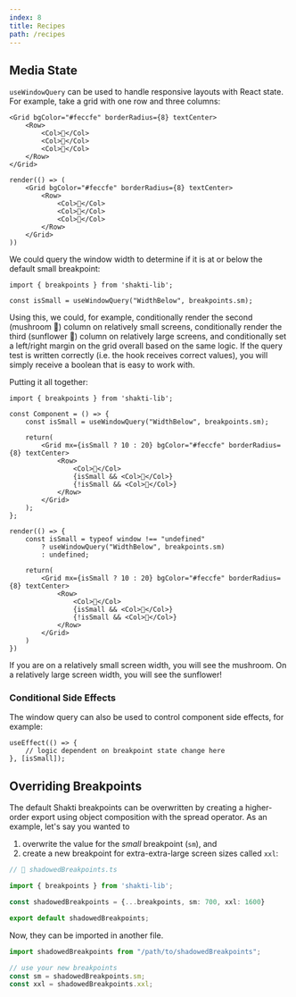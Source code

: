 ```yaml
---
index: 8
title: Recipes
path: /recipes
---
```


## Media State
<code>useWindowQuery</code> can be used to handle responsive layouts with React state. For example, take a grid with one row and three columns:

```tsx
<Grid bgColor="#feccfe" borderRadius={8} textCenter>
    <Row>
        <Col>🌲</Col>
        <Col>🍄</Col>
        <Col>🌻</Col>
    </Row>
</Grid>
```

```tsx render=true
render(() => (
    <Grid bgColor="#feccfe" borderRadius={8} textCenter>
        <Row>
            <Col>🌲</Col>
            <Col>🍄</Col>
            <Col>🌻</Col>
        </Row>
    </Grid>
))
```

We could query the window width to determine if it is at or below the default small breakpoint:

```tsx
import { breakpoints } from 'shakti-lib';

const isSmall = useWindowQuery("WidthBelow", breakpoints.sm);
```

Using this, we could, for example, conditionally render the second (mushroom 🍄) column on relatively small screens, conditionally render the third (sunflower 🌻) column on relatively large screens, and conditionally set a left/right margin on the grid overall based on the same logic. If the query test is written correctly (i.e. the hook receives correct values), you will simply receive a boolean that is easy to work with.

Putting it all together:
```tsx
import { breakpoints } from 'shakti-lib';

const Component = () => {
    const isSmall = useWindowQuery("WidthBelow", breakpoints.sm);

    return(
        <Grid mx={isSmall ? 10 : 20} bgColor="#feccfe" borderRadius={8} textCenter>
            <Row>
                <Col>🌲</Col>
                {isSmall && <Col>🍄</Col>}
                {!isSmall && <Col>🌻</Col>}
            </Row>
        </Grid>
    );
};
```

```tsx render=true
render(() => {
    const isSmall = typeof window !== "undefined"
        ? useWindowQuery("WidthBelow", breakpoints.sm)
        : undefined;

    return(
        <Grid mx={isSmall ? 10 : 20} bgColor="#feccfe" borderRadius={8} textCenter>
            <Row>
                <Col>🌲</Col>
                {isSmall && <Col>🍄</Col>}
                {!isSmall && <Col>🌻</Col>}
            </Row>
        </Grid>
    )
})
```

If you are on a relatively small screen width, you will see the mushroom. On a relatively large screen width, you will see the sunflower!

### Conditional Side Effects
The window query can also be used to control component side effects, for example:
```tsx
useEffect(() => {
    // logic dependent on breakpoint state change here
}, [isSmall]);
```

## Overriding Breakpoints
The default Shakti breakpoints can be overwritten by creating a higher-order export using object composition with the <ExternalLink href="https://developer.mozilla.org/en-US/docs/Web/JavaScript/Reference/Operators/Spread_syntax" target="_blank" rel="noopener noreferrer">spread operator</ExternalLink>. As an example, let's say you wanted to

1. overwrite the value for the *small* breakpoint (<code>sm</code>), and
2. create a new breakpoint for extra-extra-large screen sizes called <code>xxl</code>:

```ts
// 📁 shadowedBreakpoints.ts

import { breakpoints } from 'shakti-lib';

const shadowedBreakpoints = {...breakpoints, sm: 700, xxl: 1600}

export default shadowedBreakpoints;
```

Now, they can be imported in another file.

```ts
import shadowedBreakpoints from "/path/to/shadowedBreakpoints";

// use your new breakpoints
const sm = shadowedBreakpoints.sm;
const xxl = shadowedBreakpoints.xxl;
```